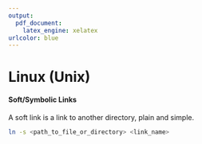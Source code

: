 ```yaml
---
output: 
  pdf_document: 
    latex_engine: xelatex
urlcolor: blue
---
```


# Linux (Unix)

#### Soft/Symbolic Links

A soft link is a link to another directory, plain and simple.

```bash
ln -s <path_to_file_or_directory> <link_name>
```